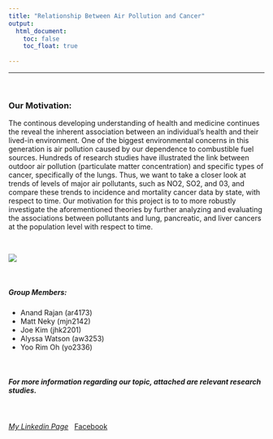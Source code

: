 ```yaml
---
title: "Relationship Between Air Pollution and Cancer"
output: 
  html_document:
    toc: false
    toc_float: true
    
---
```


----------
&nbsp;

### **Our Motivation**:

The continous developing understanding of health and medicine continues the reveal the inherent association between an individual's health and their lived-in environment. One of the biggest environmental concerns in this generation is air pollution caused by our dependence to combustible fuel sources. Hundreds of research studies have illustrated the link between outdoor air pollution (particulate matter concentration) and specific types of cancer, specifically of the lungs. Thus, we want to take a closer look at trends of levels of major air pollutants, such as NO2, SO2, and 03, and compare these trends to incidence and mortality cancer data by state, with respect to time. Our motivation for this project is to to more robustly investigate the aforementioned theories by further analyzing and evaluating the associations between pollutants and lung, pancreatic, and liver cancers at the population level with respect to time. 

&nbsp;

![](https://www.youtube.com/watch?v=zNzZ1PfUDNk)


&nbsp;

</center>
##### **Group Members**:

  * Anand Rajan (ar4173)
  * Matt Neky (mjn2142)
  * Joe Kim (jhk2201)
  * Alyssa Watson (aw3253)
  * Yoo Rim Oh (yo2336)
</center>

&nbsp;
&nbsp;

##### **For more information regarding our topic, attached are relevant research studies.**
&nbsp;

  *[My Linkedin Page](www.linkedin.com/in/joseph-kim-467520b8)
&nbsp;
  *[Facebook](https://www.facebook.com/joe.kim.921)

&nbsp;
